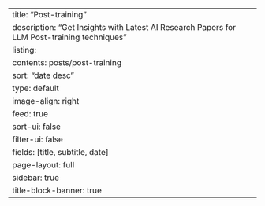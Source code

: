 ---
title: "Post-training"
description: "Get Insights with Latest AI Research Papers for LLM Post-training techniques"
listing:
  contents: posts/post-training
  sort: "date desc"
  type: default
  image-align: right
  feed: true
  sort-ui: false
  filter-ui: false
  fields: [title, subtitle, date]
page-layout: full
sidebar: true
title-block-banner: true
---